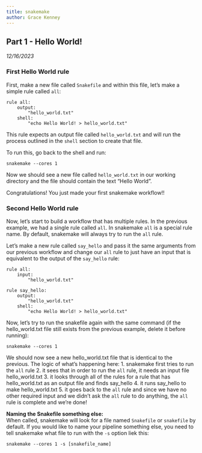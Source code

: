 ```yaml
---
title: snakemake 
author: Grace Kenney
---
```


## Part 1 - Hello World!
*12/16/2023*

### First Hello World rule
First, make a new file called `Snakefile` and within this file, let's make a simple rule called `all`:
```
rule all:
    output:
        "hello_world.txt"
    shell:
        "echo Hello World! > hello_world.txt"
```
This rule expects an output file called `hello_world.txt` and will run the process outlined in the `shell` section to create that file.

To run this, go back to the shell and run:
```
snakemake --cores 1
```

Now we should see a new file called `hello_world.txt` in our working directory and the file should contain the text "Hello World".

Congratulations! You just made your first snakemake workflow!!

### Second Hello World rule
Now, let's start to build a workflow that has multiple rules. In the previous example, we had a single rule called `all`. In snakemake `all` is a special rule name. By default, snakemake will always try to run the `all` rule. 

Let's make a new rule called `say_hello` and pass it the same arguments from our previous workflow and change our `all` rule to just have an input that is equivalent to the output of the `say_hello` rule:
```
rule all:
    input:
        "hello_world.txt"

rule say_hello:
    output:
        "hello_world.txt"
    shell:
        "echo Hello World! > hello_world.txt"
```
Now, let's try to run the snakefile again with the same command (if the hello_world.txt file still exists from the previous example, delete it before running):
```
snakemake --cores 1
```
We should now see a new hello_world.txt file that is identical to the previous. The logic of what's happening here:
1. snakemake first tries to run the `all` rule
2. it sees that in order to run the `all` rule, it needs an input file hello_world.txt
3. it looks through all of the rules for a rule that has hello_world.txt as an output file and finds say_hello
4. it runs say_hello to make hello_world.txt
5. it goes back to the `all` rule and since we have no other required input and we didn't ask the `all` rule to do anything, the `all` rule is complete and we're done!

**Naming the Snakefile something else: **  
When called, snakemake will look for a file named `Snakefile` or `snakefile` by default. If you would like to name your pipeline something else, you need to tell snakemake what file to run with the `-s` option liek this:  
```
snakemake --cores 1 -s [snakefile_name]
```